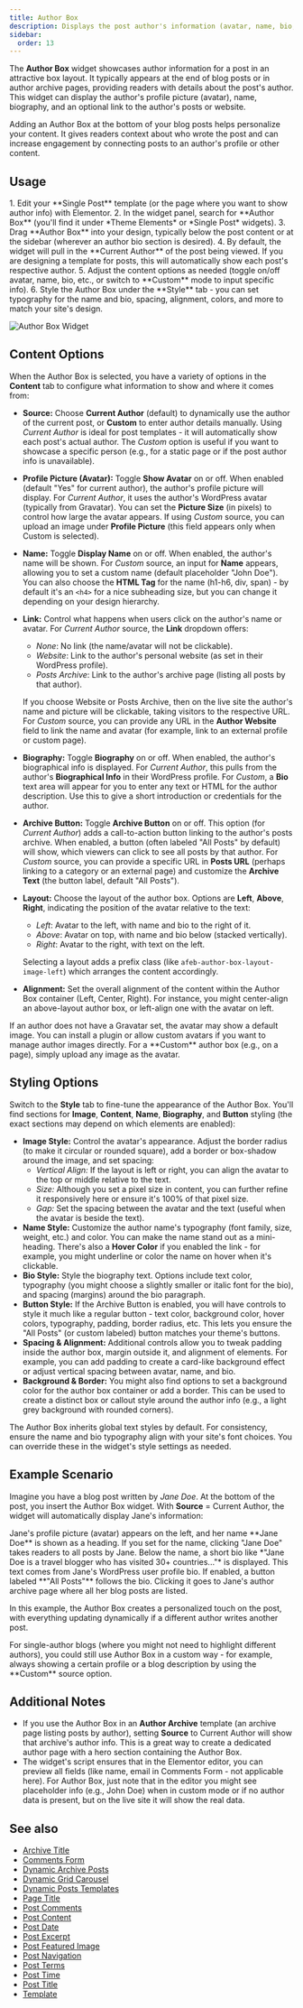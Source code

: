 ```yaml
---
title: Author Box
description: Displays the post author's information (avatar, name, bio, and link) in a stylized box, either for the current post's author or a custom author.
sidebar:
  order: 13
---
```



The **Author Box** widget showcases author information for a post in an attractive box layout. It typically appears at the end of blog posts or in author archive pages, providing readers with details about the post's author. This widget can display the author's profile picture (avatar), name, biography, and an optional link to the author's posts or website.

<Aside type="note" title='Use Case'>
Adding an Author Box at the bottom of your blog posts helps personalize your content. It gives readers context about who wrote the post and can increase engagement by connecting posts to an author's profile or other content.
</Aside>

## Usage

<Steps>
1. Edit your **Single Post** template (or the page where you want to show author info) with Elementor.
2. In the widget panel, search for **Author Box** (you'll find it under *Theme Elements* or *Single Post* widgets).
3. Drag **Author Box** into your design, typically below the post content or at the sidebar (wherever an author bio section is desired).
4. By default, the widget will pull in the **Current Author** of the post being viewed. If you are designing a template for posts, this will automatically show each post's respective author.
5. Adjust the content options as needed (toggle on/off avatar, name, bio, etc., or switch to **Custom** mode to input specific info).
6. Style the Author Box under the **Style** tab - you can set typography for the name and bio, spacing, alignment, colors, and more to match your site's design.
</Steps>

![Author Box Widget](https://cdn.webilia.com/u/d/2025/08/vertex-widget-author-box.png)

## Content Options

When the Author Box is selected, you have a variety of options in the **Content** tab to configure what information to show and where it comes from:

- **Source:** Choose **Current Author** (default) to dynamically use the author of the current post, or **Custom** to enter author details manually. Using *Current Author* is ideal for post templates - it will automatically show each post's actual author. The *Custom* option is useful if you want to showcase a specific person (e.g., for a static page or if the post author info is unavailable).
- **Profile Picture (Avatar):** Toggle **Show Avatar** on or off. When enabled (default "Yes" for current author), the author's profile picture will display. For *Current Author*, it uses the author's WordPress avatar (typically from Gravatar). You can set the **Picture Size** (in pixels) to control how large the avatar appears. If using *Custom* source, you can upload an image under **Profile Picture** (this field appears only when Custom is selected).
- **Name:** Toggle **Display Name** on or off. When enabled, the author's name will be shown. For *Custom* source, an input for **Name** appears, allowing you to set a custom name (default placeholder "John Doe"). You can also choose the **HTML Tag** for the name (h1-h6, div, span) - by default it's an `<h4>` for a nice subheading size, but you can change it depending on your design hierarchy.
- **Link:** Control what happens when users click on the author's name or avatar. For *Current Author* source, the **Link** dropdown offers:
  - *None*: No link (the name/avatar will not be clickable).
  - *Website*: Link to the author's personal website (as set in their WordPress profile).
  - *Posts Archive*: Link to the author's archive page (listing all posts by that author).
  
  If you choose Website or Posts Archive, then on the live site the author's name and picture will be clickable, taking visitors to the respective URL. For *Custom* source, you can provide any URL in the **Author Website** field to link the name and avatar (for example, link to an external profile or custom page).
- **Biography:** Toggle **Biography** on or off. When enabled, the author's biographical info is displayed. For *Current Author*, this pulls from the author's **Biographical Info** in their WordPress profile. For *Custom*, a **Bio** text area will appear for you to enter any text or HTML for the author description. Use this to give a short introduction or credentials for the author.
- **Archive Button:** Toggle **Archive Button** on or off. This option (for *Current Author*) adds a call-to-action button linking to the author's posts archive. When enabled, a button (often labeled "All Posts" by default) will show, which viewers can click to see all posts by that author. For *Custom* source, you can provide a specific URL in **Posts URL** (perhaps linking to a category or an external page) and customize the **Archive Text** (the button label, default "All Posts").
- **Layout:** Choose the layout of the author box. Options are **Left**, **Above**, **Right**, indicating the position of the avatar relative to the text:
  - *Left*: Avatar to the left, with name and bio to the right of it.
  - *Above*: Avatar on top, with name and bio below (stacked vertically).
  - *Right*: Avatar to the right, with text on the left.
  
  Selecting a layout adds a prefix class (like `afeb-author-box-layout-image-left`) which arranges the content accordingly.
- **Alignment:** Set the overall alignment of the content within the Author Box container (Left, Center, Right). For instance, you might center-align an above-layout author box, or left-align one with the avatar on left.

<Aside type="tip">
If an author does not have a Gravatar set, the avatar may show a default image. You can install a plugin or allow custom avatars if you want to manage author images directly. For a **Custom** author box (e.g., on a page), simply upload any image as the avatar.
</Aside>

## Styling Options

Switch to the **Style** tab to fine-tune the appearance of the Author Box. You'll find sections for **Image**, **Content**, **Name**, **Biography**, and **Button** styling (the exact sections may depend on which elements are enabled):

- **Image Style:** Control the avatar's appearance. Adjust the border radius (to make it circular or rounded square), add a border or box-shadow around the image, and set spacing:
  - *Vertical Align:* If the layout is left or right, you can align the avatar to the top or middle relative to the text.
  - *Size:* Although you set a pixel size in content, you can further refine it responsively here or ensure it's 100% of that pixel size.
  - *Gap:* Set the spacing between the avatar and the text (useful when the avatar is beside the text).
- **Name Style:** Customize the author name's typography (font family, size, weight, etc.) and color. You can make the name stand out as a mini-heading. There's also a **Hover Color** if you enabled the link - for example, you might underline or color the name on hover when it's clickable.
- **Bio Style:** Style the biography text. Options include text color, typography (you might choose a slightly smaller or italic font for the bio), and spacing (margins) around the bio paragraph.
- **Button Style:** If the Archive Button is enabled, you will have controls to style it much like a regular button - text color, background color, hover colors, typography, padding, border radius, etc. This lets you ensure the "All Posts" (or custom labeled) button matches your theme's buttons.
- **Spacing & Alignment:** Additional controls allow you to tweak padding inside the author box, margin outside it, and alignment of elements. For example, you can add padding to create a card-like background effect or adjust vertical spacing between avatar, name, and bio.
- **Background & Border:** You might also find options to set a background color for the author box container or add a border. This can be used to create a distinct box or callout style around the author info (e.g., a light grey background with rounded corners).

<Aside type="note">
The Author Box inherits global text styles by default. For consistency, ensure the name and bio typography align with your site's font choices. You can override these in the widget's style settings as needed.
</Aside>

## Example Scenario

Imagine you have a blog post written by *Jane Doe*. At the bottom of the post, you insert the Author Box widget. With **Source** = Current Author, the widget will automatically display Jane's information:

<CardGrid>
  <Card title="Avatar & Name">
    Jane's profile picture (avatar) appears on the left, and her name **Jane Doe** is shown as a heading. If you set <Badge text="Link: Posts Archive" variant="note" /> for the name, clicking "Jane Doe" takes readers to all posts by Jane.
  </Card>
  <Card title="Bio">
    Below the name, a short bio like *"Jane Doe is a travel blogger who has visited 30+ countries..."* is displayed. This text comes from Jane's WordPress user profile bio.
  </Card>
  <Card title="Archive Button">
    If enabled, a button labeled **"All Posts"** follows the bio. Clicking it goes to Jane's author archive page where all her blog posts are listed.
  </Card>
</CardGrid>

In this example, the Author Box creates a personalized touch on the post, with everything updating dynamically if a different author writes another post.

<Aside type="tip">
For single-author blogs (where you might not need to highlight different authors), you could still use Author Box in a custom way - for example, always showing a certain profile or a blog description by using the **Custom** source option.
</Aside>

## Additional Notes

- If you use the Author Box in an **Author Archive** template (an archive page listing posts by author), setting **Source** to Current Author will show that archive's author info. This is a great way to create a dedicated author page with a hero section containing the Author Box.
- The widget's script ensures that in the Elementor editor, you can preview all fields (like name, email in Comments Form - not applicable here). For Author Box, just note that in the editor you might see placeholder info (e.g., John Doe) when in custom mode or if no author data is present, but on the live site it will show the real data.

## See also

- [Archive Title](/vertex/widgets/dynamic-posts-templates/archive-title/)
- [Comments Form](/vertex/widgets/dynamic-posts-templates/comments-form/)
- [Dynamic Archive Posts](/vertex/widgets/dynamic-posts-templates/dynamic-archive-posts/)
- [Dynamic Grid Carousel](/vertex/widgets/dynamic-posts-templates/dynamic-grid-carousel/)
- [Dynamic Posts Templates](/vertex/widgets/dynamic-posts-templates/)
- [Page Title](/vertex/widgets/dynamic-posts-templates/page-title/)
- [Post Comments](/vertex/widgets/dynamic-posts-templates/post-comments/)
- [Post Content](/vertex/widgets/dynamic-posts-templates/post-content/)
- [Post Date](/vertex/widgets/dynamic-posts-templates/post-date/)
- [Post Excerpt](/vertex/widgets/dynamic-posts-templates/post-excerpt/)
- [Post Featured Image](/vertex/widgets/dynamic-posts-templates/post-featured-image/)
- [Post Navigation](/vertex/widgets/dynamic-posts-templates/post-navigation/)
- [Post Terms](/vertex/widgets/dynamic-posts-templates/post-terms/)
- [Post Time](/vertex/widgets/dynamic-posts-templates/post-time/)
- [Post Title](/vertex/widgets/dynamic-posts-templates/post-title/)
- [Template](/vertex/widgets/dynamic-posts-templates/template/)
